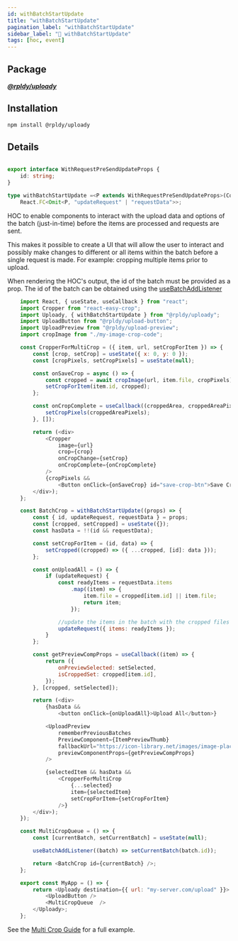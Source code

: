 ```yaml
---
id: withBatchStartUpdate
title: "withBatchStartUpdate"
pagination_label: "withBatchStartUpdate"
sidebar_label: "🍬️ ️withBatchStartUpdate"
tags: [hoc, event]
---
```


## Package

**_[@rpldy/uploady](../../../packages/rpldy-uploady)_**

## Installation

```bash npm2yarn
npm install @rpldy/uploady
```

## Details

```typescript

export interface WithRequestPreSendUpdateProps {
    id: string;
}

type withBatchStartUpdate =<P extends WithRequestPreSendUpdateProps>(Comp: React.FC<P> | React.ComponentType<P>) =>
    React.FC<Omit<P, "updateRequest" | "requestData">>;
```

HOC to enable components to interact with the upload data and options of the batch (just-in-time) before the items
are processed and requests are sent.

This makes it possible to create a UI that will allow the user to interact and possibly make changes to different or all items
within the batch before a single request is made.
For example: cropping multiple items prior to upload.

When rendering the HOC's output, the id of the batch must be provided as a prop.
The id of the batch can be obtained using the [useBatchAddListener](../../hooks/usebatchaddlistener)

```javascript
    import React, { useState, useCallback } from "react";
    import Cropper from "react-easy-crop";
    import Uploady, { withBatchStartUpdate } from "@rpldy/uploady";
    import UploadButton from "@rpldy/upload-button";
    import UploadPreview from "@rpldy/upload-preview";
    import cropImage from "./my-image-crop-code";

    const CropperForMultiCrop = ({ item, url, setCropForItem }) => {
        const [crop, setCrop] = useState({ x: 0, y: 0 });
        const [cropPixels, setCropPixels] = useState(null);

        const onSaveCrop = async () => {
            const cropped = await cropImage(url, item.file, cropPixels);
            setCropForItem(item.id, cropped);
        };

        const onCropComplete = useCallback((croppedArea, croppedAreaPixels) => {
            setCropPixels(croppedAreaPixels);
        }, []);

        return (<div>
            <Cropper
                image={url}
                crop={crop}
                onCropChange={setCrop}
                onCropComplete={onCropComplete}
            />
            {cropPixels &&
                <Button onClick={onSaveCrop} id="save-crop-btn">Save Crop</Button>}
        </div>);
    };

    const BatchCrop = withBatchStartUpdate((props) => {
	    const { id, updateRequest, requestData } = props;
        const [cropped, setCropped] = useState({});
        const hasData = !!(id && requestData);

        const setCropForItem = (id, data) => {
            setCropped((cropped) => ({ ...cropped, [id]: data }));
        };

        const onUploadAll = () => {
            if (updateRequest) {
                const readyItems = requestData.items
                    .map((item) => {
                        item.file = cropped[item.id] || item.file;
                        return item;
                    });

				//update the items in the batch with the cropped files
                updateRequest({ items: readyItems });
            }
        };

        const getPreviewCompProps = useCallback((item) => {
            return ({
                onPreviewSelected: setSelected,
                isCroppedSet: cropped[item.id],
            });
        }, [cropped, setSelected]);

        return (<div>
            {hasData &&
                <button onClick={onUploadAll}>Upload All</button>}

            <UploadPreview
                rememberPreviousBatches
                PreviewComponent={ItemPreviewThumb}
                fallbackUrl="https://icon-library.net/images/image-placeholder-icon/image-placeholder-icon-6.jpg"
                previewComponentProps={getPreviewCompProps}
            />

            {selectedItem && hasData &&
                <CropperForMultiCrop
                    {...selected}
                    item={selectedItem}
                    setCropForItem={setCropForItem}
                />}
        </div>);
    });

    const MultiCropQueue = () => {
        const [currentBatch, setCurrentBatch] = useState(null);

        useBatchAddListener((batch) => setCurrentBatch(batch.id));

        return <BatchCrop id={currentBatch} />;
    };

    export const MyApp = () => {
        return <Uploady destination={{ url: "my-server.com/upload" }}>
            <UploadButton />
            <MultiCropQueue  />
        </Uploady>;
    };
```

See the [Multi Crop Guide](../../../guides/MultiCrop) for a full example.
